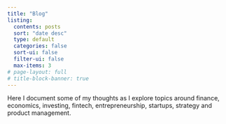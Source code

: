```yaml
---
title: "Blog"
listing:
  contents: posts
  sort: "date desc"
  type: default
  categories: false
  sort-ui: false
  filter-ui: false
  max-items: 3
# page-layout: full
# title-block-banner: true
---
```


Here I document some of my thoughts as I explore topics around finance, economics, investing, fintech, entrepreneurship, startups, strategy and product management.
